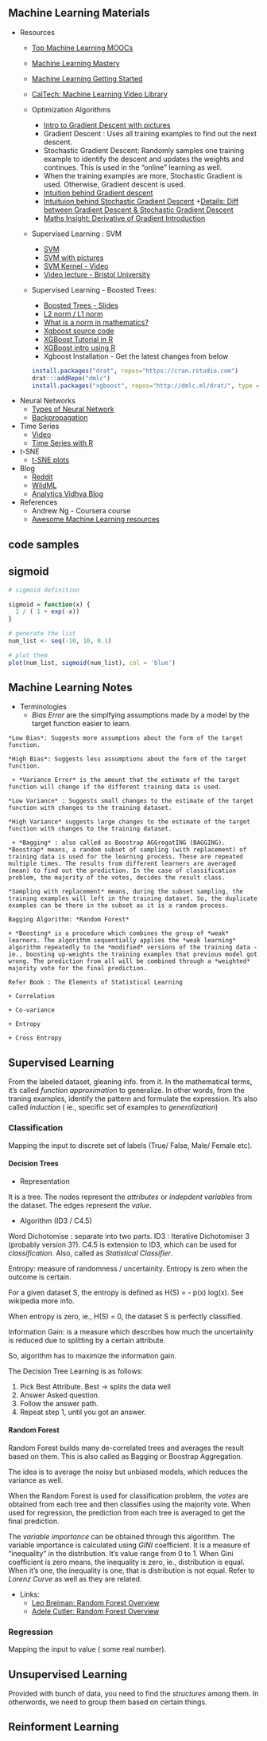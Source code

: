 
## Machine Learning Materials

  * Resources
     + [Top Machine Learning MOOCs](http://www.kdnuggets.com/2016/07/top-machine-learning-moocs-online-lectures.html)
     + [Machine Learning Mastery](http://machinelearningmastery.com/)
     + [Machine Learning Getting Started](http://machinelearningmastery.com/start-here/#getstarted)
     + [CalTech: Machine Learning Video Library](https://work.caltech.edu/library/)
     
     * Optimization Algorithms
       + [Intro to Gradient Descent with pictures](https://pmirla.github.io/2016/06/05/gradient-explanation.html)
       + Gradient Descent : Uses all training examples to find out the next descent.
       + Stochastic Gradient Descent: Randomly samples one training example to identify the descent and updates the weights and continues. This is used in the "online" learning as well.
       + When the training examples are more, Stochastic Gradient is used. Otherwise, Gradient descent is used.
       + [Intuition behind Gradient descent](https://www.quora.com/What-is-an-intuitive-explanation-of-gradient-descent)
       + [Intuituion behind Stochastic Gradient Descent](https://www.quora.com/What-is-an-intuitive-explanation-of-stochastic-gradient-descent)
       +[Details: Diff between Gradient Descent & Stochastic Gradient Descent](https://www.quora.com/Whats-the-difference-between-gradient-descent-and-stochastic-gradient-descent)
       + [Maths Insight: Derivative of Gradient Introduction](http://mathinsight.org/directional_derivative_gradient_introduction)
     
     * Supervised Learning : SVM
        + [SVM](https://www.quora.com/What-are-Kernels-in-Machine-Learning-and-SVM)
        + [SVM with pictures](https://www.reddit.com/r/MachineLearning/comments/15zrpp/please_explain_support_vector_machines_svm_like_i)
        + [SVM Kernel - Video](https://youtu.be/3liCbRZPrZA)
        + [Video lecture - Bristol University](http://videolectures.net/epsrcws08_campbell_isvm/)
        
        
        
    * Supervised Learning - Boosted Trees:
       +  [Boosted Trees - Slides](http://homes.cs.washington.edu/~tqchen/pdf/BoostedTree.pdf)
       +  [L2 norm / L1 norm](http://www.chioka.in/differences-between-the-l1-norm-and-the-l2-norm-least-absolute-deviations-and-least-squares/)
       + [What is a norm in mathematics?](https://www.youtube.com/watch?v=pgJ2Sg1jcYQ)
       + [Xgboost source code](https://github.com/tqchen/xgboost)
       + [XGBoost Tutorial in R ](https://xgboost.readthedocs.io/en/latest/R-package/xgboostPresentation.html)
       + [XGBoost intro using R](https://www.r-bloggers.com/an-introduction-to-xgboost-r-package/)
       + Xgboost Installation - Get the latest changes from below
```r
install.packages("drat", repos="https://cran.rstudio.com")
drat:::addRepo("dmlc")
install.packages("xgboost", repos="http://dmlc.ml/drat/", type = "source")
```

  * Neural Networks
    + [Types of Neural Network](http://colah.github.io/posts/2015-09-NN-Types-FP/)
    + [Backpropagation](http://colah.github.io/posts/2015-08-Backprop/)
        
  * Time Series 
    + [Video](https://www.youtube.com/watch?v=QHsmAM6nktY&index=5&list=PLCj1LhGni3hOA2q0sfDNKBH9WIlLxXkbn#t=28.418673)
    + [Time Series with R](https://www.researchgate.net/profile/Andrew_Metcalfe6)
    
  * t-SNE
    + [t-SNE plots](http://distill.pub/2016/misread-tsne/)
    
  * Blog
    + [Reddit](https://www.reddit.com/r/MachineLearning)
    + [WildML](http://www.wildml.com/)
    + [Analytics Vidhya Blog](https://www.analyticsvidhya.com/blog)
    
  * References
    + Andrew Ng - Coursera course 
    + [Awesome Machine Learning resources](https://github.com/josephmisiti/awesome-machine-learning)
    
    
## code samples

## sigmoid
```r
# sigmoid definition

sigmoid = function(x) {
  1 / ( 1 + exp(-x))
}

# generate the list
num_list <- seq(-10, 10, 0.1)

# plot them
plot(num_list, sigmoid(num_list), col = 'blue')

```

## Machine Learning Notes

   * Terminologies
     + *Bias Error* are the simplfying assumptions made by a model by the target function easier to learn.
    
    *Low Bias*: Suggests more assumptions about the form of the target function.
    
    *High Bias*: Suggests less assumptions about the form of the target function.
    
     + *Variance Error* is the amount that the estimate of the target function will change if the different training data is used.
    
    *Low Variance* : Suggests small changes to the estimate of the target function with changes to the training dataset.
    
    *High Variance* suggests large changes to the estimate of the target function with changes to the training dataset.
    
     + *Bagging* : also called as Boostrap AGGregatING (BAGGING). *Boostrap* means, a random subset of sampling (with replacement) of training data is used for the learning process. These are repeated multiple times. The results from different learners are averaged (mean) to find out the prediction. In the case of classification problem, the majority of the votes, decides the result class.
    
    *Sampling with replacement* means, during the subset sampling, the training examples will left in the training dataset. So, the duplicate examples can be there in the subset as it is a random process.
    
    Bagging Algorithm: *Random Forest*
    
    + *Boosting* is a procedure which combines the group of *weak* learners. The algorithm sequentially applies the *weak learning* algorithm repeatedly to the *modified* versions of the training data - ie., boosting up-weights the training examples that previous model got wrong. The prediction from all will be combined through a *weighted* majority vote for the final prediction.
    
    Refer Book : The Elements of Statistical Learning 
    
    + Correlation
    
    + Co-variance
    
    + Entropy
    
    + Cross Entropy

## Supervised Learning

From the labeled dataset, gleaning info. from it. In the mathematical terms, it's called *function approximation* to generalize. In other words, from the traning examples, identify the pattern and formulate the expression. It's also called *induction* ( ie., specific set of examples to *generalization*)

### Classification
 Mapping the input to discrete set of labels (True/ False, Male/ Female etc).

#### Decision Trees

  * Representation
  
  It is a tree. The nodes represent the *attributes* or *indepdent variables* from the dataset. The edges represent the *value*.
  
  
  * Algorithm (ID3 / C4.5)
  
  Word Dichotomise : separate into two parts.
  ID3 : Iterative Dichotomiser 3 (probably version 3?). 
  C4.5 is extension to ID3, which can be used for *classification*. Also, called as *Statistical Classifier*.
  
  Entropy: measure of randomness / uncertainity. Entropy is zero when the outcome is certain.
  
  For a given dataset S, the entropy is defined as H(S) = - p(x) log(x). See wikipedia more info.
  
  When entropy is zero, ie., H(S) = 0, the dataset S is perfectly classified.
  
  
  Information Gain: is a measure which describes how much the uncertainity is reduced due to splitting by a certain attribute.
  
  So, algorithm has to maximize the information gain.
  
  The Decision Tree Learning is as follows:
  
  1. Pick Best Attribute. Best -> splits the data well
  2. Answer Asked question.
  3. Follow the answer path.
  4. Repeat step 1, until you got an answer.
  
#### Random Forest
  Random Forest builds many de-correlated trees and averages the result based on them. This is also called as Bagging or Boostrap Aggregation.
  
  The idea is to average the noisy but unbiased models, which reduces the variance as well.
  
  When the Random Forest is used for classification problem, the *votes* are obtained from each tree and then classifies using the majority vote. When used for regression, the prediction from each tree is averaged to get the final prediction.
  
  The *variable importance* can be obtained through this algorithm. The variable importance is calculated using *GINI* coefficient. It is a measure of "inequality" in the distribution. It's value range from 0 to 1. When Gini coefficient is zero means, the inequality is zero, ie., distribution is equal. When it's one, the inequality is one, that is distribution is not equal. Refer to *Lorenz Curve* as well as they are related.
  
  * Links:
    + [Leo Breiman: Random Forest Overview](http://www.stat.berkeley.edu/~breiman/RandomForests/cc_home.htm#overview)
    + [Adele Cutler: Random Forest Overview](http://www.math.usu.edu/~adele/RandomForests/index.htm)
  
  

### Regression
 Mapping the input to value ( some real number).

## Unsupervised Learning

Provided with bunch of data, you need to find the *structures* among them. In otherwords, we need to group them based on certain things.

## Reinforment Learning

